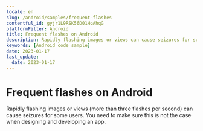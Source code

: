 ```yaml
---
locale: en
slug: /android/samples/frequent-flashes
contentful_id: gyjr1L9RSK56D01HoAhqG
platformFilter: Android
title: Frequent flashes on Android
description: Rapidly flashing images or views can cause seizures for some users.
keywords: [Android code sample]
date: 2023-01-17
last_update:
  date: 2023-01-17
---
```


# Frequent flashes on Android

Rapidly flashing images or views (more than three flashes per second) can cause seizures for some users. You need to make sure this is not the case when designing and developing an app.

<CodeSample id="screen-flashes" locale="en" platform="android"/>
